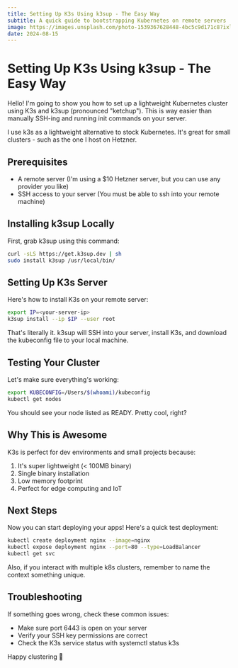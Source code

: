 ```yaml
---
title: Setting Up K3s Using k3sup - The Easy Way
subtitle: A quick guide to bootstrapping Kubernetes on remote servers
image: https://images.unsplash.com/photo-1539367628448-4bc5c9d171c8?ixlib=rb-4.0.3&w=1920&q=85&fm=jpg&crop=entropy&cs=srgb
date: 2024-08-15
---
```


# Setting Up K3s Using k3sup - The Easy Way

Hello! I'm going to show you how to set up a lightweight Kubernetes cluster using K3s and k3sup (pronounced "ketchup").
This is way easier than manually SSH-ing and running init commands on your server.

I use k3s as a lightweight alternative to stock Kubernetes. It's great for small clusters - such as the one I host on
Hetzner.

## Prerequisites

- A remote server (I'm using a $10 Hetzner server, but you can use any provider you like)
- SSH access to your server (You must be able to ssh into your remote machine)

## Installing k3sup Locally

First, grab k3sup using this command:

```bash
curl -sLS https://get.k3sup.dev | sh
sudo install k3sup /usr/local/bin/
```

## Setting Up K3s Server

Here's how to install K3s on your remote server:

```bash
export IP=<your-server-ip>
k3sup install --ip $IP --user root
```

That's literally it. k3sup will SSH into your server, install K3s, and download the kubeconfig file to your local
machine.

## Testing Your Cluster

Let's make sure everything's working:

```bash
export KUBECONFIG=/Users/$(whoami)/kubeconfig
kubectl get nodes
```

You should see your node listed as READY. Pretty cool, right?

## Why This is Awesome

K3s is perfect for dev environments and small projects because:

1. It's super lightweight (< 100MB binary)
2. Single binary installation
3. Low memory footprint
4. Perfect for edge computing and IoT

## Next Steps

Now you can start deploying your apps! Here's a quick test deployment:

```bash
kubectl create deployment nginx --image=nginx
kubectl expose deployment nginx --port=80 --type=LoadBalancer
kubectl get svc
```

Also, if you interact with multiple k8s clusters, remember to name the context something unique.

## Troubleshooting

If something goes wrong, check these common issues:

- Make sure port 6443 is open on your server
- Verify your SSH key permissions are correct
- Check the K3s service status with systemctl status k3s

Happy clustering 🚀
